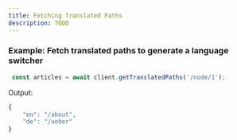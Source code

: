 ```yaml
---
title: Fetching Translated Paths
description: TODO
---
```


### Example: Fetch translated paths to generate a language switcher

```js
 const articles = await client.getTranslatedPaths('/node/1');
```
Output: 
```js
{
    "en": "/about",
    "de": "/ueber"
}
```

